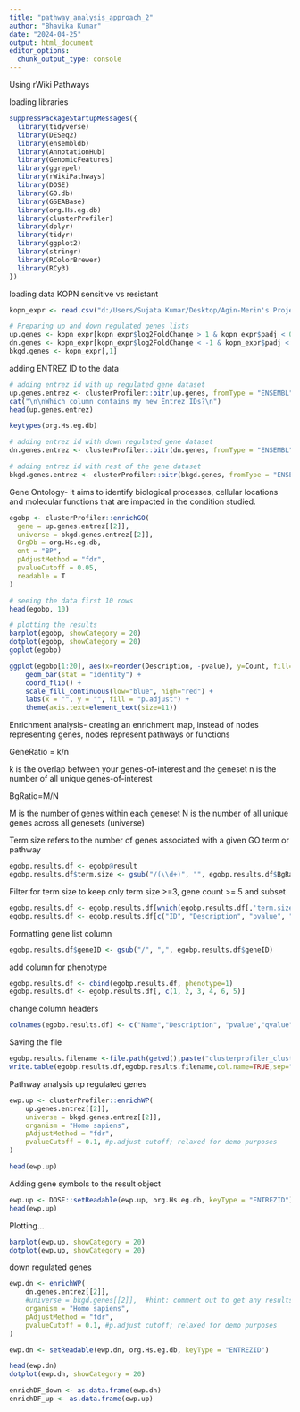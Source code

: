 ---
title: "pathway_analysis_approach_2"
author: "Bhavika Kumar"
date: "2024-04-25"
output: html_document
editor_options: 
  chunk_output_type: console
---

Using rWiki Pathways

loading libraries
```{r warning=FALSE, message=FALSE}
suppressPackageStartupMessages({
  library(tidyverse)
  library(DESeq2)
  library(ensembldb)
  library(AnnotationHub)
  library(GenomicFeatures)
  library(ggrepel)
  library(rWikiPathways)
  library(DOSE)
  library(GO.db)
  library(GSEABase)
  library(org.Hs.eg.db)
  library(clusterProfiler)
  library(dplyr)
  library(tidyr)
  library(ggplot2)
  library(stringr)
  library(RColorBrewer)
  library(RCy3)
})
```

loading data
KOPN sensitive vs resistant
```{r warning=FALSE, message=FALSE}
kopn_expr <- read.csv("d:/Users/Sujata Kumar/Desktop/Agin-Merin's Project/res_kopn8.csv", header = T)

# Preparing up and down regulated genes lists
up.genes <- kopn_expr[kopn_expr$log2FoldChange > 1 & kopn_expr$padj < 0.05, 1]
dn.genes <- kopn_expr[kopn_expr$log2FoldChange < -1 & kopn_expr$padj < 0.05, 1]
bkgd.genes <- kopn_expr[,1]
```

adding ENTREZ ID to the data
```{r warning=FALSE, message=FALSE}
# adding entrez id with up regulated gene dataset
up.genes.entrez <- clusterProfiler::bitr(up.genes, fromType = "ENSEMBL", toType = "ENTREZID", OrgDb = org.Hs.eg.db)
cat("\n\nWhich column contains my new Entrez IDs?\n")
head(up.genes.entrez)

keytypes(org.Hs.eg.db)

# adding entrez id with down regulated gene dataset
dn.genes.entrez <- clusterProfiler::bitr(dn.genes, fromType = "ENSEMBL", toType = "ENTREZID", OrgDb = org.Hs.eg.db)

# adding entrez id with rest of the gene dataset
bkgd.genes.entrez <- clusterProfiler::bitr(bkgd.genes, fromType = "ENSEMBL", toType = "ENTREZID", OrgDb = org.Hs.eg.db)
```

Gene Ontology- it aims to identify biological processes, cellular locations and molecular functions that are impacted in the condition studied. 
```{r warning=FALSE, message=FALSE}
egobp <- clusterProfiler::enrichGO(
  gene = up.genes.entrez[[2]],
  universe = bkgd.genes.entrez[[2]],
  OrgDb = org.Hs.eg.db, 
  ont = "BP",
  pAdjustMethod = "fdr",
  pvalueCutoff = 0.05,
  readable = T
)

# seeing the data first 10 rows
head(egobp, 10)

# plotting the results
barplot(egobp, showCategory = 20)
dotplot(egobp, showCategory = 20)
goplot(egobp)

ggplot(egobp[1:20], aes(x=reorder(Description, -pvalue), y=Count, fill=-p.adjust)) +
    geom_bar(stat = "identity") +
    coord_flip() +
    scale_fill_continuous(low="blue", high="red") +
    labs(x = "", y = "", fill = "p.adjust") +
    theme(axis.text=element_text(size=11))
```

Enrichment analysis- creating an enrichment map, instead of nodes representing genes, nodes represent pathways or functions

GeneRatio = k/n

k is the overlap between your genes-of-interest and the geneset
n is the number of all unique genes-of-interest

BgRatio=M/N

M is the number of genes within each geneset
N is the number of all unique genes across all genesets (universe)

Term size refers to the number of genes associated with a given GO term or pathway
```{r warning=FALSE, message=FALSE}
egobp.results.df <- egobp@result
egobp.results.df$term.size <- gsub("/(\\d+)", "", egobp.results.df$BgRatio)
```

Filter for term size to keep only term size >=3, gene count >= 5 and subset
```{r warning=FALSE, message=FALSE}
egobp.results.df <- egobp.results.df[which(egobp.results.df[,'term.size'] >= 3 & egobp.results.df[,'Count'] >= 5),]
egobp.results.df <- egobp.results.df[c("ID", "Description", "pvalue", "qvalue", "geneID")]
```

Formatting gene list column
```{r warning=FALSE, message=FALSE}
egobp.results.df$geneID <- gsub("/", ",", egobp.results.df$geneID)
```

add column for phenotype
```{r warning=FALSE, message=FALSE}
egobp.results.df <- cbind(egobp.results.df, phenotype=1)
egobp.results.df <- egobp.results.df[, c(1, 2, 3, 4, 6, 5)]
```

change column headers
```{r warning=FALSE, message=FALSE}
colnames(egobp.results.df) <- c("Name","Description", "pvalue","qvalue","phenotype", "genes")
```

Saving the file
```{r warning=FALSE, message=FALSE}
egobp.results.filename <-file.path(getwd(),paste("clusterprofiler_cluster_enr_results.txt",sep="_"))
write.table(egobp.results.df,egobp.results.filename,col.name=TRUE,sep="\t",row.names=FALSE,quote=FALSE)
```

Pathway analysis
up regulated genes
```{r warning=FALSE, message=FALSE}
ewp.up <- clusterProfiler::enrichWP(
    up.genes.entrez[[2]],
    universe = bkgd.genes.entrez[[2]],
    organism = "Homo sapiens",
    pAdjustMethod = "fdr",
    pvalueCutoff = 0.1, #p.adjust cutoff; relaxed for demo purposes
)

head(ewp.up)
```

Adding gene symbols to the result object 
```{r warning=FALSE, message=FALSE}
ewp.up <- DOSE::setReadable(ewp.up, org.Hs.eg.db, keyType = "ENTREZID")
head(ewp.up)
```

Plotting...
```{r warning=FALSE, message=FALSE}
barplot(ewp.up, showCategory = 20)
dotplot(ewp.up, showCategory = 20)
```

down regulated genes
```{r warning=FALSE, message=FALSE}
ewp.dn <- enrichWP(
    dn.genes.entrez[[2]],
    #universe = bkgd.genes[[2]],  #hint: comment out to get any results for demo
    organism = "Homo sapiens",
    pAdjustMethod = "fdr",
    pvalueCutoff = 0.1, #p.adjust cutoff; relaxed for demo purposes
)

ewp.dn <- setReadable(ewp.dn, org.Hs.eg.db, keyType = "ENTREZID")

head(ewp.dn)
dotplot(ewp.dn, showCategory = 20)

enrichDF_down <- as.data.frame(ewp.dn)
enrichDF_up <- as.data.frame(ewp.up)
```

